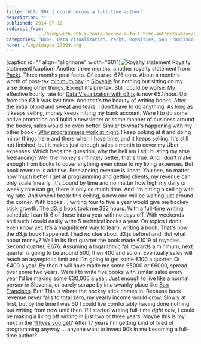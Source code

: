 ```yaml
---
title: 'With 90k I could become a full-time author'
description: ""
published: 2014-07-18
redirect_from: 
            - /blog/with-90k-i-could-become-a-full-time-author/swizec/6589
categories: "Book, Data Visualization, Packt, Royalties, San Francisco, Slovenia, Uncategorized"
hero: ./img/images-17899.png
---
```

\[caption id=&quot;&quot; align=&quot;alignnone&quot; width=&quot;601&quot;]![Royalty statement](./img/images-17899.png "Royalty statement") Royalty statement\[/caption] Another three months, another royalty statement from [Packt](http://www.packtpub.com "Packt"). Three months post facto. Of course. 676 euro. About a month&#x27;s worth of post-tax [minimum pay](http://en.wikipedia.org/wiki/Minimum_wage "Minimum wage") in [Slovenia](<http://maps.google.com/maps?ll=46.05,14.5&amp;spn=10.0,10.0&amp;q=46.05,14.5 (Slovenia)&amp;t=h> "Slovenia") for nothing but sitting on my arse doing other things. Except it&#x27;s pre-tax. Still, could be worse. My effective hourly rate for [Data Visualization with d3.js](http://www.packtpub.com/data-visualization-with-d3js/book) is now €5.1/hour. Up from the €3 it was last time. And that&#x27;s the beauty of writing books. After the initial blood and sweat and tears, I don&#x27;t have to do anything. As long as it keeps selling, money keeps hitting my bank account. Were I to do some active promotion and build a newsletter or some manner of business around the books, sales would be even better. Similar to what&#x27;s happening with my other book - [Why programmers work at night](http://nightowlsbook.com). I keep poking at it and doing minor things here and there when I have time, and it keeps selling. It&#x27;s still not finished, but it makes just enough sales a month to cover my Uber expenses. Which begs the question, why the hell am I still busting my arse freelancing? Well the money&#x27;s infinitely better, that&#x27;s true. And I don&#x27;t make enough from books to cover anything even close to my living expenses. But book revenue is additive. Freelancing revenue is linear. You see, no matter how much better I get at programming and getting clients, my revenue can only scale linearly. It&#x27;s bound by time and no matter how high my daily or weekly rate can go, there is only so much time. And I&#x27;m hitting a ceiling with my rate. And when I break this ceiling, a new one will be waiting just around the corner. With books ... writing four to five a year would give me hockey stick growth. The d3.js book took me 332 hours. With a full-time writing schedule I can fit 6 of those into a year with no days off. With weekends and such I could easily write 5 technical books a year. On topics I don&#x27;t even know yet. It&#x27;s a magnificent way to learn, writing a book. That&#x27;s how the d3.js book happened. I had _no_ clue about d3.js beforehand. But what about money? Well in its first quarter the book made €1019 of royalties. Second quarter, €676. Assuming a logarithmic fall towards a minimum, next quarter is going to be around 500, then 400 and so on. Eventually sales will reach an asymptotic limit and I&#x27;m going to get some €100 a quarter. Or €400 a year. By then it will have made me some €5000 or €6000, spread over some two years. Were I to write five books with similar sales every year I&#x27;d be making some €30,000 a year. Just enough to live like a normal person in Slovenia, or barely scrape by in a swanky place like [San Francisco](<http://maps.google.com/maps?ll=37.7833333333,-122.416666667&amp;spn=0.1,0.1&amp;q=37.7833333333,-122.416666667 (San%20Francisco)&amp;t=h> "San Francisco"). But! This is where the hockey stick comes in. Because book revenue never falls to total zero, my yearly income would grow. Slowly at first, but by the time I was 50 I could live comfortably having done nothing but writing from now until then. If I started writing full-time _right now_, I could be making a living off writing in just two or three years. Maybe this is my next in the [11 lives you get](http://www.smbc-comics.com/?id=2722)? After 17 years I&#x27;m getting kind of tired of programming anyway ... anyone want to invest 90k in me becoming a full-time author?